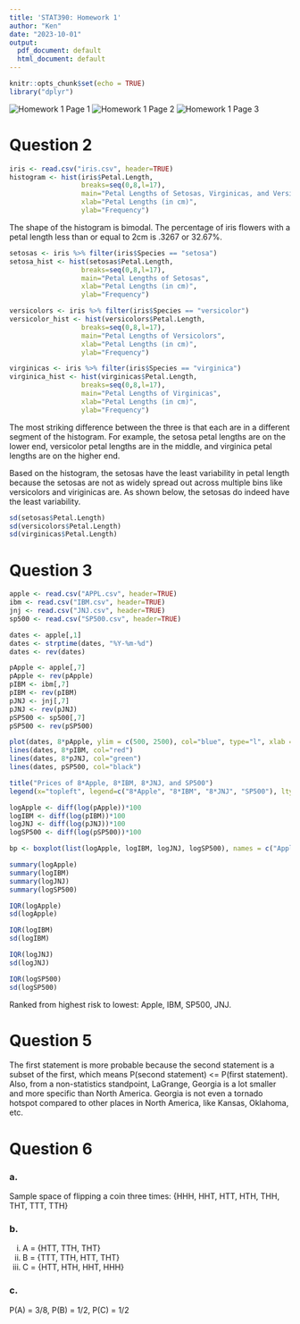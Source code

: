 ```yaml
---
title: 'STAT390: Homework 1'
author: "Ken"
date: "2023-10-01"
output:
  pdf_document: default
  html_document: default
---
```


```r
knitr::opts_chunk$set(echo = TRUE)
library("dplyr")
```

![Homework 1 Page 1](img/homework1-1.jpg)
![Homework 1 Page 2](img/homework1-2.jpg)
![Homework 1 Page 3](img/homework1-3.jpg)

# Question 2
```r
iris <- read.csv("iris.csv", header=TRUE)
histogram <- hist(iris$Petal.Length,
                  breaks=seq(0,8,l=17),
                  main="Petal Lengths of Setosas, Virginicas, and Versicolors",
                  xlab="Petal Lengths (in cm)",
                  ylab="Frequency")
```

The shape of the histogram is bimodal. The percentage of iris flowers with a petal length less than or equal to 2cm is .3267 or 32.67%. 

```r
setosas <- iris %>% filter(iris$Species == "setosa")
setosa_hist <- hist(setosas$Petal.Length,
                  breaks=seq(0,8,l=17),
                  main="Petal Lengths of Setosas",
                  xlab="Petal Lengths (in cm)",
                  ylab="Frequency")

versicolors <- iris %>% filter(iris$Species == "versicolor")
versicolor_hist <- hist(versicolors$Petal.Length,
                  breaks=seq(0,8,l=17),
                  main="Petal Lengths of Versicolors",
                  xlab="Petal Lengths (in cm)",
                  ylab="Frequency")

virginicas <- iris %>% filter(iris$Species == "virginica")
virginica_hist <- hist(virginicas$Petal.Length,
                  breaks=seq(0,8,l=17),
                  main="Petal Lengths of Virginicas",
                  xlab="Petal Lengths (in cm)",
                  ylab="Frequency")
```

The most striking difference between the three is that each are in a different segment of the histogram. For example, the setosa petal lengths are on the lower end, versicolor petal lengths are in the middle, and virginica petal lengths are on the higher end.

Based on the histogram, the setosas have the least variability in petal length because the setosas are not as widely spread out across multiple bins like versicolors and viriginicas are. As shown below, the setosas do indeed have the least variability.

```r
sd(setosas$Petal.Length)
sd(versicolors$Petal.Length)
sd(virginicas$Petal.Length)
```

# Question 3

```r
apple <- read.csv("APPL.csv", header=TRUE)
ibm <- read.csv("IBM.csv", header=TRUE)
jnj <- read.csv("JNJ.csv", header=TRUE)
sp500 <- read.csv("SP500.csv", header=TRUE)

dates <- apple[,1]
dates <- strptime(dates, "%Y-%m-%d")
dates <- rev(dates)

pApple <- apple[,7]
pApple <- rev(pApple)
pIBM <- ibm[,7]
pIBM <- rev(pIBM)
pJNJ <- jnj[,7]
pJNJ <- rev(pJNJ)
pSP500 <- sp500[,7]
pSP500 <- rev(pSP500)

plot(dates, 8*pApple, ylim = c(500, 2500), col="blue", type="l", xlab = "Year", ylab = "Adj. Closing Price")
lines(dates, 8*pIBM, col="red")
lines(dates, 8*pJNJ, col="green")
lines(dates, pSP500, col="black")

title("Prices of 8*Apple, 8*IBM, 8*JNJ, and SP500")
legend(x="topleft", legend=c("8*Apple", "8*IBM", "8*JNJ", "SP500"), lty=c(1, 1), col = c("blue", "red", "green", "black"), lwd = 1)

logApple <- diff(log(pApple))*100
logIBM <- diff(log(pIBM))*100
logJNJ <- diff(log(pJNJ))*100
logSP500 <- diff(log(pSP500))*100

bp <- boxplot(list(logApple, logIBM, logJNJ, logSP500), names = c("Apple", "IBM", "JNJ", "SP500"), ylim=c(-7,7), col = "pink", xlab="")

summary(logApple)
summary(logIBM)
summary(logJNJ)
summary(logSP500)

IQR(logApple)
sd(logApple)

IQR(logIBM)
sd(logIBM)

IQR(logJNJ)
sd(logJNJ)

IQR(logSP500)
sd(logSP500)
```

Ranked from highest risk to lowest: Apple, IBM, SP500, JNJ.

# Question 5
The first statement is more probable because the second statement is a subset of the first, which means P(second statement) <= P(first statement). Also, from a non-statistics standpoint, LaGrange, Georgia is a lot smaller and more specific than North America. Georgia is not even a tornado hotspot compared to other places in North America, like Kansas, Oklahoma, etc.

# Question 6
### a.
Sample space of flipping a coin three times: {HHH, HHT, HTT, HTH, THH, THT, TTT, TTH}

### b.
i. A = {HTT, TTH, THT}
ii. B = {TTT, TTH, HTT, THT}
iii. C = {HTT, HTH, HHT, HHH}

### c.
P(A) = 3/8, P(B) = 1/2, P(C) = 1/2